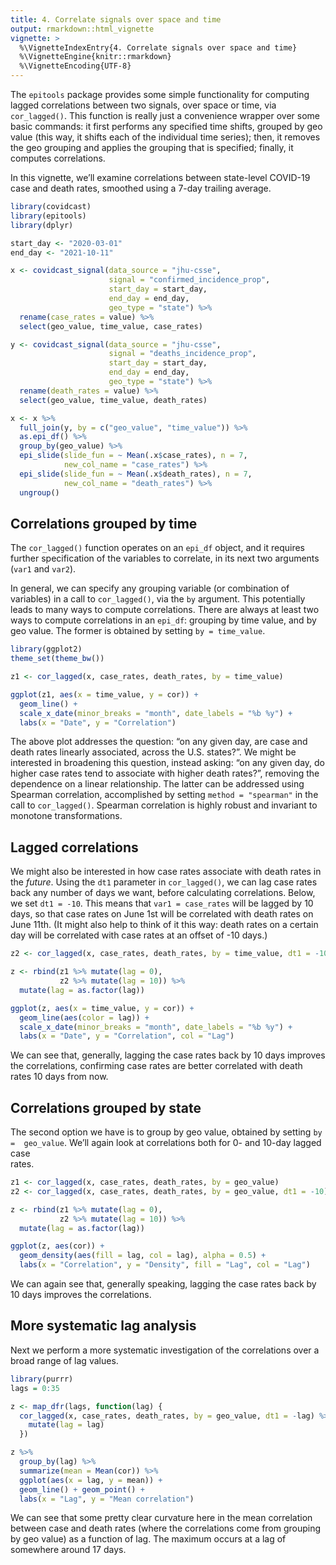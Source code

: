 ```yaml
---
title: 4. Correlate signals over space and time
output: rmarkdown::html_vignette
vignette: >
  %\VignetteIndexEntry{4. Correlate signals over space and time}
  %\VignetteEngine{knitr::rmarkdown}
  %\VignetteEncoding{UTF-8}
---
```


The `epitools` package provides some simple functionality for computing lagged
correlations between two signals, over space or time, via `cor_lagged()`. This
function is really just a convenience wrapper over some basic commands: it first
performs any specified time shifts, grouped by geo value (this way, it shifts
each of the individual time series); then, it removes the geo grouping and
applies the grouping that is specified; finally, it computes correlations.

In this vignette, we'll examine correlations between state-level COVID-19 case
and death rates, smoothed using a 7-day trailing average. 

```r
library(covidcast)
library(epitools)
library(dplyr)

start_day <- "2020-03-01"
end_day <- "2021-10-11"

x <- covidcast_signal(data_source = "jhu-csse", 
                      signal = "confirmed_incidence_prop",
                      start_day = start_day, 
                      end_day = end_day,
                      geo_type = "state") %>%
  rename(case_rates = value) %>%
  select(geo_value, time_value, case_rates) 

y <- covidcast_signal(data_source = "jhu-csse", 
                      signal = "deaths_incidence_prop",
                      start_day = start_day, 
                      end_day = end_day,
                      geo_type = "state") %>%
  rename(death_rates = value) %>%
  select(geo_value, time_value, death_rates) 

x <- x %>%
  full_join(y, by = c("geo_value", "time_value")) %>%
  as.epi_df() %>%
  group_by(geo_value) %>%
  epi_slide(slide_fun = ~ Mean(.x$case_rates), n = 7, 
            new_col_name = "case_rates") %>%
  epi_slide(slide_fun = ~ Mean(.x$death_rates), n = 7, 
            new_col_name = "death_rates") %>%
  ungroup()
```

## Correlations grouped by time

The `cor_lagged()` function operates on an `epi_df` object, and it requires
further specification of the variables to correlate, in its next two arguments
(`var1` and `var2`).

In general, we can specify any grouping variable (or combination of variables)
in a call to `cor_lagged()`, via the `by` argument. This potentially leads to
many ways to compute correlations. There are always at least two ways to compute
correlations in an `epi_df`: grouping by time value, and by geo value. The
former is obtained by setting `by = time_value`.

```r
library(ggplot2)
theme_set(theme_bw())

z1 <- cor_lagged(x, case_rates, death_rates, by = time_value)

ggplot(z1, aes(x = time_value, y = cor)) + 
  geom_line() +
  scale_x_date(minor_breaks = "month", date_labels = "%b %y") +
  labs(x = "Date", y = "Correlation")
```

The above plot addresses the question: "on any given day, are case and death
rates linearly associated, across the U.S. states?". We might be interested in
broadening this question, instead asking: "on any given day, do higher case
rates tend to associate with higher death rates?", removing the dependence on a
linear relationship. The latter can be addressed using Spearman correlation,
accomplished by setting `method = "spearman"` in the call to `cor_lagged()`.
Spearman correlation is highly robust and invariant to monotone transformations.

## Lagged correlations

We might also be interested in how case rates associate with death rates in the
*future*. Using the `dt1` parameter in `cor_lagged()`, we can lag case rates
back any number of days we want, before calculating correlations. Below, we set
`dt1 = -10`. This means that `var1 = case_rates` will be lagged by 10 days, so
that case rates on June 1st will be correlated with death rates on June 11th.
(It might also help to think of it this way: death rates on a certain day will
be correlated with case rates at an offset of -10 days.)

```r
z2 <- cor_lagged(x, case_rates, death_rates, by = time_value, dt1 = -10)

z <- rbind(z1 %>% mutate(lag = 0), 
           z2 %>% mutate(lag = 10)) %>%
  mutate(lag = as.factor(lag))

ggplot(z, aes(x = time_value, y = cor)) +
  geom_line(aes(color = lag)) +
  scale_x_date(minor_breaks = "month", date_labels = "%b %y") +
  labs(x = "Date", y = "Correlation", col = "Lag") 
```

We can see that, generally, lagging the case rates back by 10 days improves the
correlations, confirming case rates are better correlated with death rates 10
days from now.

## Correlations grouped by state

The second option we have is to group by geo value, obtained by setting `by = 
geo_value`. We'll again look at correlations both for 0- and 10-day lagged case  
rates.

```r
z1 <- cor_lagged(x, case_rates, death_rates, by = geo_value)
z2 <- cor_lagged(x, case_rates, death_rates, by = geo_value, dt1 = -10)

z <- rbind(z1 %>% mutate(lag = 0), 
           z2 %>% mutate(lag = 10)) %>%
  mutate(lag = as.factor(lag))

ggplot(z, aes(cor)) +
  geom_density(aes(fill = lag, col = lag), alpha = 0.5) +
  labs(x = "Correlation", y = "Density", fill = "Lag", col = "Lag") 
```

We can again see that, generally speaking, lagging the case rates back by 10 
days improves the correlations.

## More systematic lag analysis

Next we perform a more systematic investigation of the correlations over a broad 
range of lag values. 

```r
library(purrr)
lags = 0:35

z <- map_dfr(lags, function(lag) {
  cor_lagged(x, case_rates, death_rates, by = geo_value, dt1 = -lag) %>% 
    mutate(lag = lag) 
  })

z %>%
  group_by(lag) %>%
  summarize(mean = Mean(cor)) %>%
  ggplot(aes(x = lag, y = mean)) + 
  geom_line() + geom_point() +
  labs(x = "Lag", y = "Mean correlation")
```

We can see that some pretty clear curvature here in the mean correlation between 
case and death rates (where the correlations come from grouping by geo value) as
a function of lag. The maximum occurs at a lag of somewhere around 17 days.